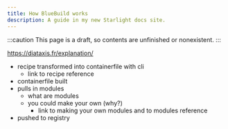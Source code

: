 ```yaml
---
title: How BlueBuild works
description: A guide in my new Starlight docs site.
---
```


:::caution
This page is a draft, so contents are unfinished or nonexistent.
:::

https://diataxis.fr/explanation/

- recipe transformed into containerfile with cli
    - link to recipe reference
- containerfile built
- pulls in modules
    - what are modules
    - you could make your own (why?)
        - link to making your own modules and to modules reference
- pushed to registry